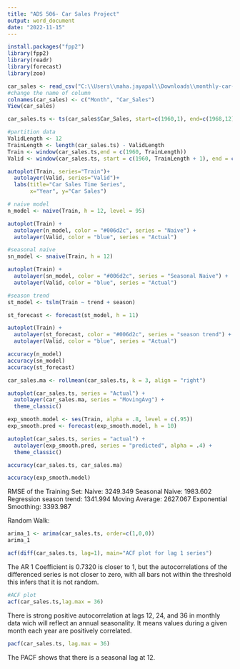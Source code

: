```yaml
---
title: "ADS 506- Car Sales Project"
output: word_document
date: "2022-11-15"
---
```


```r
install.packages("fpp2")
library(fpp2)
library(readr)
library(forecast)
library(zoo)
```
```r
car_sales <- read_csv("C:\\Users\\maha.jayapal\\Downloads\\monthly-car-sales.csv",show_col_types = FALSE)
#change the name of column
colnames(car_sales) <- c("Month", "Car_Sales")
View(car_sales)
```

```r
car_sales.ts <- ts(car_sales$Car_Sales, start=c(1960,1), end=c(1968,12), frequency=12)
```
```r
#partition data
ValidLength <- 12
TrainLength <- length(car_sales.ts) - ValidLength
Train <- window(car_sales.ts,end = c(1960, TrainLength))
Valid <- window(car_sales.ts, start = c(1960, TrainLength + 1), end = c(1980, TrainLength + ValidLength))
```

  
```r
autoplot(Train, series="Train")+
  autolayer(Valid, series="Valid")+
  labs(title="Car Sales Time Series",
       x="Year", y="Car Sales")

```
```r
# naive model
n_model <- naive(Train, h = 12, level = 95)

autoplot(Train) +
  autolayer(n_model, color = "#006d2c", series = "Naive") +
  autolayer(Valid, color = "blue", series = "Actual")

```
```r
#seasonal naive
sn_model <- snaive(Train, h = 12)

autoplot(Train) +
  autolayer(sn_model, color = "#006d2c", series = "Seasonal Naive") +
  autolayer(Valid, color = "blue", series = "Actual")
```
```r
#season trend
st_model <- tslm(Train ~ trend + season)

st_forecast <- forecast(st_model, h = 11)

autoplot(Train) +
  autolayer(st_forecast, color = "#006d2c", series = "season trend") +
  autolayer(Valid, color = "blue", series = "Actual")

```
```r
accuracy(n_model)
accuracy(sn_model)
accuracy(st_forecast)
```
```r
car_sales.ma <- rollmean(car_sales.ts, k = 3, align = "right")

autoplot(car_sales.ts, series = "Actual") +
  autolayer(car_sales.ma, series = "MovingAvg") +
  theme_classic()
```
```r
exp_smooth.model <- ses(Train, alpha = .8, level = c(.95))
exp_smooth.pred <- forecast(exp_smooth.model, h = 10)

autoplot(car_sales.ts, series = "actual") +
  autolayer(exp_smooth.pred, series = "predicted", alpha = .4) +
  theme_classic()
```
```r
accuracy(car_sales.ts, car_sales.ma)
```
```r
accuracy(exp_smooth.model)
```
RMSE of the Training Set:
Naive: 3249.349
Seasonal Naive: 1983.602
Regression season trend: 1341.994
Moving Average: 2627.067 
Exponential Smoothing: 3393.987

Random Walk:
```r
arima_1 <- arima(car_sales.ts, order=c(1,0,0))
arima_1
```
```r
acf(diff(car_sales.ts, lag=1), main="ACF plot for lag 1 series")
```
The AR 1 Coefficient is 0.7320 is closer to 1, but the autocorrelations of the
differenced series is not closer to zero, with all bars not within the
threshold this infers that it is not random.


```r
#ACF plot
acf(car_sales.ts,lag.max = 36)
```
There is strong positive autocorrelation at lags 12, 24, and 36 in monthly data wich will reflect an annual seasonality. It means values during a given month each year are positively correlated. 
```r
pacf(car_sales.ts, lag.max = 36)
```
The PACF shows that there is a seasonal lag at 12.

